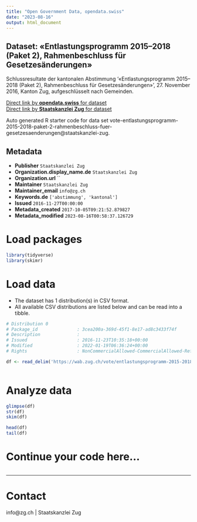 ```yaml
---
title: "Open Government Data, opendata.swiss"
date: "2023-08-16"
output: html_document
---
```


## Dataset: «Entlastungsprogramm 2015–2018 (Paket 2), Rahmenbeschluss für Gesetzesänderungen»

Schlussresultate der kantonalen Abstimmung '«Entlastungsprogramm 2015–2018 (Paket 2), Rahmenbeschluss für Gesetzesänderungen»', 27. November 2016, Kanton Zug, aufgeschlüsselt nach Gemeinden.

[Direct link by **opendata.swiss** for dataset](https://opendata.swiss/de/dataset/entlastungsprogramm-20152018-paket-2-rahmenbeschluss-fur-gesetzesanderungen)<br>
[Direct link by **Staatskanzlei Zug** for dataset](https://wab.zug.ch/vote/entlastungsprogramm-2015-2018-paket-2-rahmenbeschluss-fuer-gesetzesaenderungen/data)

Auto generated R starter code for data set vote-entlastungsprogramm-2015-2018-paket-2-rahmenbeschluss-fuer-gesetzesaenderungen@staatskanzlei-zug.

## Metadata

- **Publisher** `Staatskanzlei Zug`
- **Organization.display_name.de** `Staatskanzlei Zug`
- **Organization.url** ``
- **Maintainer** `Staatskanzlei Zug`
- **Maintainer_email** `info@zg.ch`
- **Keywords.de** `['abstimmung', 'kantonal']`
- **Issued** `2016-11-27T00:00:00`
- **Metadata_created** `2017-10-05T09:21:52.879827`
- **Metadata_modified** `2023-08-16T00:58:37.126729`


# Load packages

```r

library(tidyverse)
library(skimr)

```

# Load data

-   The dataset has 1 distribution(s) in CSV format.
-   All available CSV distributions are listed below and can be read into a tibble.

```r

# Distribution 0
# Package_id               : 3cea200a-369d-45f1-8e17-ad8c3433f74f
# Description              : 
# Issued                   : 2016-11-23T10:35:18+00:00
# Modified                 : 2022-01-19T06:36:24+00:00
# Rights                   : NonCommercialAllowed-CommercialAllowed-ReferenceRequired

df <- read_delim('https://wab.zug.ch/vote/entlastungsprogramm-2015-2018-paket-2-rahmenbeschluss-fuer-gesetzesaenderungen/data-csv')



```

# Analyze data

```r

glimpse(df)
str(df)
skim(df)

head(df)
tail(df)

```

# Continue your code here...

```r

```

------------------------------------------------------------------------

# Contact

info@zg.ch | Staatskanzlei Zug
